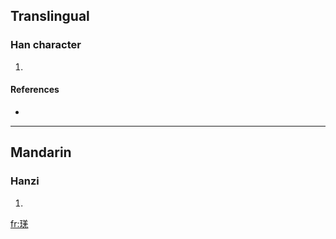 ==Translingual==

===Han character===
{{Han char|rn=96|rad=玉|as=08|sn=12|four=|canj=一土廿土山 (MGTGU), 一土廿手山 (MGTQU)}}

# {{defn|Han|sort=玉08}}

====References====
* {{Han ref|kx=0736.070|dkj=21083|hdz=21118.100|uh=7437|ud=29751}}

----

==Mandarin==

===Hanzi===
{{cmn-hanzi|pin=[[què]] ([[que4]])|wg=ch'üeh<sup>4</sup>}}

# {{defn|Mandarin|sort=玉08}}

[[fr:琷]]